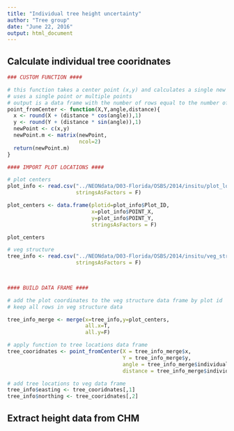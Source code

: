 ```yaml
---
title: "Individual tree height uncertainty"
author: "Tree group"
date: "June 22, 2016"
output: html_document
---
```


## Calculate individual tree cooridnates
```r

### CUSTOM FUNCTION ####

# this function takes a center point (x,y) and calculates a single new point
# uses a single point or multiple points
# output is a data frame with the number of rows equal to the number of dis. angles
point_fromCenter <- function(X,Y,angle,distance){
  x <- round(X + (distance * cos(angle)),1)
  y <- round(Y + (distance * sin(angle)),1)
  newPoint <- c(x,y)
  newPoint.m <- matrix(newPoint,
                       ncol=2)
  return(newPoint.m)
}

#### IMPORT PLOT LOCATIONS ####

# plot centers
plot_info <- read.csv("../NEONdata/D03-Florida/OSBS/2014/insitu/plot_locations.csv",
                      stringsAsFactors = F)

plot_centers <- data.frame(plotid=plot_info$Plot_ID,
                           x=plot_info$POINT_X,
                           y=plot_info$POINT_Y,
                           stringsAsFactors = F)

plot_centers

# veg structure
tree_info <- read.csv("../NEONdata/D03-Florida/OSBS/2014/insitu/veg_structure/D03_2014_OSBS_vegStr.csv",
                      stringsAsFactors = F)
  


#### BUILD DATA FRAME ####

# add the plot coordinates to the veg structure data frame by plot id
# keep all rows in veg structure data

tree_info_merge <- merge(x=tree_info,y=plot_centers,
                         all.x=T,
                         all.y=F)

# apply function to tree locations data frame
tree_cooridnates <- point_fromCenter(X = tree_info_merge$x,
                                     Y = tree_info_merge$y,
                                     angle = tree_info_merge$individualazimuth,
                                     distance = tree_info_merge$individualdistance)

# add tree locations to veg data frame
tree_info$easting <- tree_cooridnates[,1]
tree_info$northing <- tree_cooridnates[,2]

```


## Extract height data from CHM

